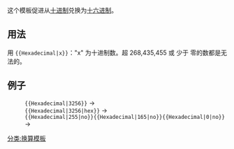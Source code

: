 {{Documentation subpage}}
{{lua|模块:BaseConvert}}
这个模板促进从[[十进制]]兑换为[[十六进制]]。

==用法==
用 <code><nowiki>{{Hexadecimal|x}}</nowiki></code>："x" 为十进制数。超 268,435,455 或 少于 零的数都是无法的。

==例子==

:<code><nowiki>{{Hexadecimal|3256}}</nowiki></code>  →  {{Hexadecimal|3256}}
:<code><nowiki>{{Hexadecimal|3256|hex}}</nowiki></code>  →  {{Hexadecimal|3256|hex}}
:<code><nowiki>{{Hexadecimal|255|no}}{{Hexadecimal|165|no}}{{Hexadecimal|0|no}}</nowiki></code>  →  {{Hexadecimal|255|no}}{{Hexadecimal|165|no}}{{Hexadecimal|0|no}}

<includeonly>[[分类:换算模板]]</includeonly>